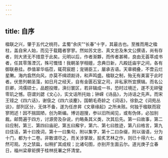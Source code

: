 ```yaml
---
---
---
```

title: 自序
---



楹联之兴，肇于五代之桃符。孟蜀“余庆”“长春”十字，其最古也。至推而用之楹柱，盖自宋人始，而见于载籍者寥寥。然如苏文忠、真文忠及朱文公撰语，尚有存者，则大贤无不措意于此矣。元明以后，作者渐夥，而传者甚稀，良由无荟萃成书者，任其零落湮沉，殊可慨惜！我朝圣学相嬗，念典日新，凡殿廷庙宇之间，各有御联悬挂。恭值翠华临莅，辄荷宸题；宠锡臣工，屡承吉语。天章稠叠，不啻云烂星敶。海内翕然向风，亦莫不缉颂剬诗，和声鸣盛。楹联之制，殆无有美富于此时者。伏思列朝圣藻，如日月之经天，自有金匮石室之司，非私家所宜撰辑。而名公巨卿，鸿儒硕士，品题投赠，涣衍寰区，若非辑成一书，恐时过境迁，遂不无碎璧零玑之憾。窃谓刘勰《文心》，实文话所托始；钟嵘《诗品》，为诗话之先声。而宋王铚之《四六话》，谢伋之《四六谈麈》，国朝毛奇龄之《词话》，徐釚之《词苑丛谈》，部列区分，无体不备，遂为任彦昇《文章缘起》之所未赅。何独于楹联而寂寥罔述！因不揣固陋，创为斯编。博访遐搜，参以旧所闻见，或有伪体，必加别裁。邮筒遍于四方，讨源旁及杂说，约略条其义类，次其后先。第一曰故事，第二曰应制，第三、第四曰庙祀，第五曰廨宇，第六、第七曰胜迹，第八曰格言，第九曰佳话，第十曰挽词，第十一曰集句，附以集字，第十二曰杂缀，附以谐语，分为十门，都为十二卷。非敢谓尽之，而关涉掌故，脍炙艺林之作，则已十得六七，粲然可观。方之禁扁，似稍扩其成规；比诸句图，亦别开生面云尔。道光庚子立春日，福州梁章钜撰于桂林抚署之怀清堂。